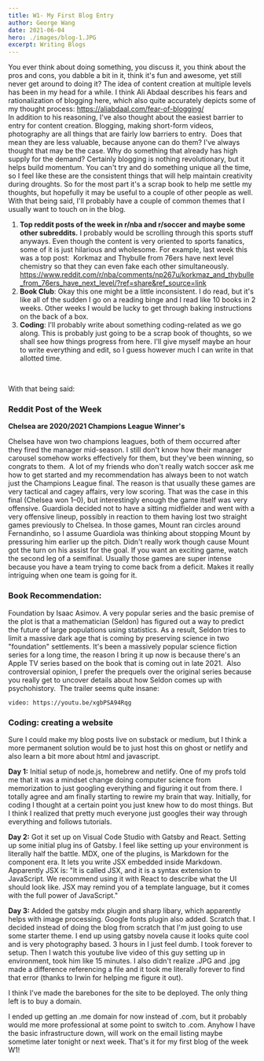 ```yaml
---
title: W1- My First Blog Entry
author: George Wang
date: 2021-06-04
hero: ./images/blog-1.JPG
excerpt: Writing Blogs
---
```

You ever think about doing something, you discuss it, you think about the pros and cons, you dabble a bit in it, think it's fun and awesome, yet still never get around to doing it?
The idea of content creation at multiple levels has been in my head for a while. I think Ali Abdaal describes his fears and rationalization of blogging here, which also quite accurately depicts some of my thought process:
https://aliabdaal.com/fear-of-blogging/ <br />
In addition to his reasoning, I've also thought about the easiest barrier to entry for content creation. Blogging, making short-form videos, photography are all things that are fairly low barriers to entry. 
Does that mean they are less valuable, because anyone can do them? I've always thought that may be the case. Why do something that already has high supply for the demand?
Certainly blogging is nothing revolutionary, but it helps build momentum. You can't try and do something unique all the time, so I feel like these are the consistent things that will help maintain creativity during droughts. So for the most part it's a scrap book to help me settle my thoughts, but hopefully it may be useful to a couple of other people as well. 
With that being said, I'll probably have a couple of common themes that I usually want to touch on in the blog.

1. **Top reddit posts of the week in r/nba and r/soccer and maybe some other subreddits.** I probably would be scrolling through this sports stuff anyways. Even though the content is very oriented to sports fanatics, some of it is just hilarious and wholesome.
For example, last week this was a top post: 
Korkmaz and Thybulle from 76ers have next level chemistry so that they can even fake each other simultaneously.
https://www.reddit.com/r/nba/comments/np267u/korkmaz_and_thybulle_from_76ers_have_next_level/?ref=share&ref_source=link
2. **Book Club**: Okay this one might be a little inconsistent. I do read, but it's like all of the sudden I go on a reading binge and I read like 10 books in 2 weeks. Other weeks I would be lucky to get through baking instructions on the back of a box. 
3. **Coding**: I'll probably write about something coding-related as we go along.
This is probably just going to be a scrap book of thoughts, so we shall see how things progress from here. I'll give myself maybe an hour to write everything and edit, so I guess however much I can write in that allotted time.
<br />

With that being said:
### Reddit Post of the Week
**Chelsea are 2020/2021 Champions League Winner's**

Chelsea have won two champions leagues, both of them occurred after they fired the manager mid-season. I still don't know how their manager carousel somehow works effectively for them, but they've been winning, so congrats to them. 
A lot of my friends who don't really watch soccer ask me how to get started and my recommendation has always been to not watch just the Champions League final. The reason is that usually these games are very tactical and cagey affairs, very low scoring. That was the case in this  final (Chelsea won 1–0), but interestingly enough the game itself was very offensive. Guardiola decided not to have a sitting midfielder and went with a very offensive lineup, possibly in reaction to them having lost two straight games previously to Chelsea. In those games, Mount ran circles around Fernandinho, so I assume Guardiola was thinking about stopping Mount by pressuring him earlier up the pitch. Didn't really work though cause Mount got the turn on his assist for the goal.
If you want an exciting game, watch the second leg of a semifinal. Usually those games are super intense because you have a team trying to come back from a deficit. Makes it really intriguing when one team is going for it.

### Book Recommendation:
Foundation by Isaac Asimov. A very popular series and the basic premise of the plot is that a mathematician (Seldon) has figured out a way to predict the future of large populations using statistics. As a result, Seldon tries to limit a massive dark age that is coming by preserving science in two "foundation" settlements.
It's been a massively popular science fiction series for a long time, the reason I bring it up now is because there's an Apple TV series based on the book that is coming out in late 2021. 
Also controversial opinion, I prefer the prequels over the original series because you really get to uncover details about how Seldon comes up with psychohistory. 
The trailer seems quite insane:

`video: https://youtu.be/xgbPSA94Rqg`
<br />

### Coding: creating a website
Sure I could make my blog posts live on substack or medium, but I think a more permanent solution would be to just host this on ghost or netlify and also learn a bit more about html and javascript. 
<br />

**Day 1:** Initial setup of node.js, homebrew and netlify. One of my profs told me that it was a mindset change doing computer science from memorization to just googling everything and figuring it out from there. I totally agree and am finally starting to rewire my brain that way. Initially, for coding I thought at a certain point you just knew how to do most things. But I think I realized that pretty much everyone just googles their way through everything and follows tutorials.
<br />

**Day 2:** Got it set up on Visual Code Studio with Gatsby and React. Setting up some initial plug ins of Gatsby. I feel like setting up your environment is literally half the battle. MDX, one of the plugins, is Markdown for the component era. It lets you write JSX embedded inside Markdown. Apparently JSX is: "It is called JSX, and it is a syntax extension to JavaScript. We recommend using it with React to describe what the UI should look like. JSX may remind you of a template language, but it comes with the full power of JavaScript." 
<br />

**Day 3:** Added the gatsby mdx plugin and sharp libary, which apparently helps with image processing. Google fonts plugin also added.
Scratch that.
I decided instead of doing the blog from scratch that I'm just going to use some starter theme. I end up using gatsby novela cause it looks quite cool and is very photography based.
3 hours in I just feel dumb. I took forever to setup. Then I watch this youtube live video of this guy setting up in environment, took him like 15 minutes. I also didn't realize .JPG and .jpg made a difference referencing a file and it took me literally forever to find that error (thanks to Irwin for helping me figure it out).

I think I've made the barebones for the site to be deployed. The only thing left is to buy a domain. 
<br />

I ended up getting an .me domain for now instead of .com, but it probably would me more professional at some point to switch to .com. Anyhow I have the basic infrastructure down, will work on the email listing maybe sometime later tonight or next week. That's it for my first blog of the week W1!